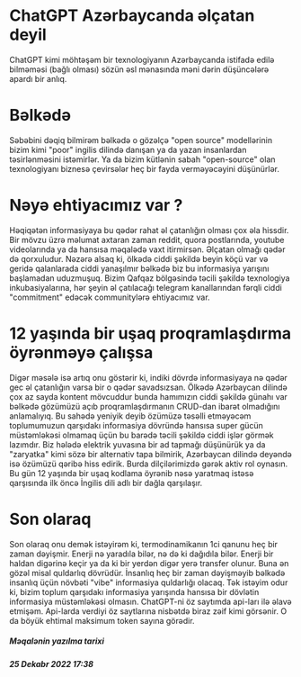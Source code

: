 # ChatGPT Azərbaycanda əlçatan deyil

ChatGPT kimi möhtəşəm bir texnologiyanın Azərbaycanda istifadə edilə bilməməsi (bağlı olması) sözün əsl mənasında məni dərin düşüncələrə apardı bir anlıq.

# Bəlkədə

Səbəbini dəqiq bilmirəm bəlkədə o gözəlçə "open source" modellərinin bizim kimi "poor" ingilis dilində danışan ya da yazan insanlardan təsirlənməsini istəmirlər. Ya da bizim kütlənin sabah "open-source" olan texnologiyanı biznesə çevirsələr heç bir fayda verməyəcəyini düşünürlər.

# Nəyə ehtiyacımız var ?

Həqiqətən informasiyaya bu qədər rahat əl çatanlığın olması çox əla hissdir. Bir mövzu üzrə məlumat axtaran zaman reddit, quora postlarında, youtube videolarında ya da hansısa məqalədə vaxt itirmirsən. Əlçatan olmağı qədər də qorxuludur. Nəzərə alsaq ki, ölkədə ciddi şəkildə beyin köçü var və geridə qalanlarada ciddi yanaşılmır bəlkədə biz bu informasiya yarışını başlamadan uduzmuşuq. Bizim Qafqaz bölgəsində təcili şəkildə texnologiya inkubasiyalarına, hər şeyin əl çatılacağı telegram kanallarından fərqli ciddi "commitment" edəcək  communitylərə ehtiyacımız var.

# 12 yaşında bir uşaq proqramlaşdırma öyrənməyə çalışsa

Digər məsələ isə artıq onu göstərir ki, indiki dövrdə informasiyaya nə qədər gec əl çatanlığın varsa bir o qədər savadsızsan. Ölkədə Azərbaycan dilində çox az sayda kontent mövcuddur bunda hamımızın ciddi şəkildə günahı var bəlkədə gözümüzü açıb proqramlaşdırmanın CRUD-dan ibarət olmadığını anlamalıyıq. Bu sahədə yeniyik deyib özümüzə təsəlli etməyəcəm toplumumuzun qarşıdakı informasiya dövründə hansısa super gücün müstəmləkəsi olmamaq üçün bu barədə təcili şəkildə ciddi işlər görmək lazımdır. Biz hələdə elektrik yuvasına bir ad tapmağı düşünürük ya da "zaryatka" kimi sözə bir alternativ tapa bilmirik, Azərbaycan dilində deyəndə isə özümüzü qəribə hiss edirik. Burda dilçilərimizdə gərək aktiv rol oynasın. Bu gün 12 yaşında bir uşaq kodlama öyrənib nəsə yaratmaq istəsə qarşısında ilk öncə İngilis dili adlı bir dağla qarşılaşır.

# Son olaraq

Son olaraq onu demək istəyirəm ki, termodinamikanın 1ci qanunu heç bir zaman dəyişmir. Enerji nə yaradıla bilər, nə də ki dağıdıla bilər. Enerji bir haldan digərinə keçir ya da ki bir yerdən digər yerə transfer olunur. Buna ən gözəl misal quldarlıq dövrüdür. İnsanlıq heç bir zaman dəyişməyib bəlkədə insanlıq üçün növbəti "vibe" informasiya quldarlığı olacaq. Tək istəyim odur ki, bizim toplum qarşıdakı informasiya yarışında hansısa bir dövlətin informasiya müstəmləkəsi olmasın. ChatGPT-ni öz saytımda api-ları ilə əlavə etmişəm. Api-larda verdiyi öz saytlarına nisbətdə biraz zəif kimi görsənir. O da böyük ehtimal maksimum token sayına görədir.

##### Məqalənin yazılma tarixi

##### 25 Dekabr 2022 17:38
